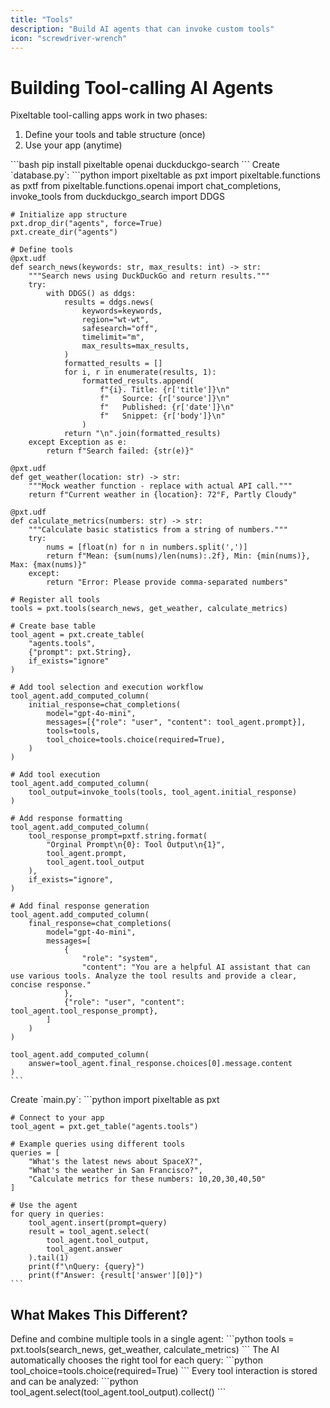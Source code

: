 ```yaml
---
title: "Tools"
description: "Build AI agents that can invoke custom tools"
icon: "screwdriver-wrench"
---
```


# Building Tool-calling AI Agents

Pixeltable tool-calling apps work in two phases:
1. Define your tools and table structure (once)
2. Use your app (anytime)

<Steps>
  <Step title="Install Dependencies">
    ```bash
    pip install pixeltable openai duckduckgo-search
    ```
  </Step>

  <Step title="Create your database" icon="toolbox">
    Create `database.py`:
    ```python
    import pixeltable as pxt
    import pixeltable.functions as pxtf
    from pixeltable.functions.openai import chat_completions, invoke_tools
    from duckduckgo_search import DDGS

    # Initialize app structure
    pxt.drop_dir("agents", force=True)
    pxt.create_dir("agents")

    # Define tools
    @pxt.udf
    def search_news(keywords: str, max_results: int) -> str:
        """Search news using DuckDuckGo and return results."""
        try:
            with DDGS() as ddgs:
                results = ddgs.news(
                    keywords=keywords,
                    region="wt-wt",
                    safesearch="off",
                    timelimit="m",
                    max_results=max_results,
                )
                formatted_results = []
                for i, r in enumerate(results, 1):
                    formatted_results.append(
                        f"{i}. Title: {r['title']}\n"
                        f"   Source: {r['source']}\n"
                        f"   Published: {r['date']}\n"
                        f"   Snippet: {r['body']}\n"
                    )
                return "\n".join(formatted_results)
        except Exception as e:
            return f"Search failed: {str(e)}"

    @pxt.udf
    def get_weather(location: str) -> str:
        """Mock weather function - replace with actual API call."""
        return f"Current weather in {location}: 72°F, Partly Cloudy"

    @pxt.udf
    def calculate_metrics(numbers: str) -> str:
        """Calculate basic statistics from a string of numbers."""
        try:
            nums = [float(n) for n in numbers.split(',')]
            return f"Mean: {sum(nums)/len(nums):.2f}, Min: {min(nums)}, Max: {max(nums)}"
        except:
            return "Error: Please provide comma-separated numbers"

    # Register all tools
    tools = pxt.tools(search_news, get_weather, calculate_metrics)

    # Create base table
    tool_agent = pxt.create_table(
        "agents.tools", 
        {"prompt": pxt.String}, 
        if_exists="ignore"
    )

    # Add tool selection and execution workflow
    tool_agent.add_computed_column(
        initial_response=chat_completions(
            model="gpt-4o-mini",
            messages=[{"role": "user", "content": tool_agent.prompt}],
            tools=tools,
            tool_choice=tools.choice(required=True),
        )
    )

    # Add tool execution
    tool_agent.add_computed_column(
        tool_output=invoke_tools(tools, tool_agent.initial_response)
    )

    # Add response formatting
    tool_agent.add_computed_column(
        tool_response_prompt=pxtf.string.format(
            "Orginal Prompt\n{0}: Tool Output\n{1}", 
            tool_agent.prompt, 
            tool_agent.tool_output
        ),
        if_exists="ignore",
    )

    # Add final response generation
    tool_agent.add_computed_column(
        final_response=chat_completions(
            model="gpt-4o-mini",
            messages=[
                {
                    "role": "system",
                    "content": "You are a helpful AI assistant that can use various tools. Analyze the tool results and provide a clear, concise response."
                },
                {"role": "user", "content": tool_agent.tool_response_prompt},
            ]
        )
    )

    tool_agent.add_computed_column(
        answer=tool_agent.final_response.choices[0].message.content
    )
    ```
  </Step>

  <Step title="Use Your App" icon="play">
    Create `main.py`:
    ```python
    import pixeltable as pxt

    # Connect to your app
    tool_agent = pxt.get_table("agents.tools")

    # Example queries using different tools
    queries = [
        "What's the latest news about SpaceX?",
        "What's the weather in San Francisco?",
        "Calculate metrics for these numbers: 10,20,30,40,50"
    ]

    # Use the agent
    for query in queries:
        tool_agent.insert(prompt=query)
        result = tool_agent.select(
            tool_agent.tool_output,
            tool_agent.answer
        ).tail(1)
        print(f"\nQuery: {query}")
        print(f"Answer: {result['answer'][0]}")
    ```
  </Step>
</Steps>

## What Makes This Different?

<CardGroup cols={1}>
  <Card title="Multiple Tools" icon="toolbox">
    Define and combine multiple tools in a single agent:
    ```python
    tools = pxt.tools(search_news, get_weather, calculate_metrics)
    ```
  </Card>

  <Card title="Automatic Tool Selection" icon="wand-magic-sparkles">
    The AI automatically chooses the right tool for each query:
    ```python
    tool_choice=tools.choice(required=True)
    ```
  </Card>

  <Card title="Tool-calling Observability" icon="database">
    Every tool interaction is stored and can be analyzed:
    ```python
    tool_agent.select(tool_agent.tool_output).collect()
    ```
  </Card>
</CardGroup>
